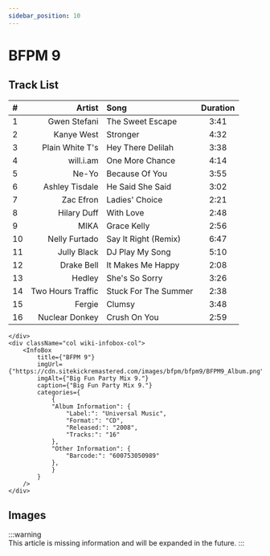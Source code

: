 ```yaml
---
sidebar_position: 10
---
```



# BFPM 9

<div className="row wiki-parent">
    <div className="col wiki-content-col">

## Track List  

| #  | Artist                          | Song                                      | Duration |
|:---|--------------------------------:|:------------------------------------------|:--------:|
| 1  | Gwen Stefani                     | The Sweet Escape                         | 3:41     |
| 2  | Kanye West                       | Stronger                                 | 4:32     |
| 3  | Plain White T's                  | Hey There Delilah                        | 3:38     |
| 4  | will.i.am                        | One More Chance                          | 4:14     |
| 5  | Ne-Yo                            | Because Of You                           | 3:55     |
| 6  | Ashley Tisdale                   | He Said She Said                         | 3:02     |
| 7  | Zac Efron                        | Ladies' Choice                           | 2:21     |
| 8  | Hilary Duff                      | With Love                                | 2:48     |
| 9  | MIKA                             | Grace Kelly                              | 2:56     |
| 10 | Nelly Furtado                    | Say It Right (Remix)                     | 6:47     |
| 11 | Jully Black                      | DJ Play My Song                          | 5:10     |
| 12 | Drake Bell                       | It Makes Me Happy                        | 2:08     |
| 13 | Hedley                           | She's So Sorry                           | 3:26     |
| 14 | Two Hours Traffic                | Stuck For The Summer                     | 2:38     |
| 15 | Fergie                           | Clumsy                                   | 3:48     |
| 16 | Nuclear Donkey                   | Crush On You                             | 2:59     |

    </div>
    <div className="col wiki-infobox-col">
        <InfoBox 
            title={"BFPM 9"}
            imgUrl={"https://cdn.sitekickremastered.com/images/bfpm/bfpm9/BFPM9_Album.png"}
            imgAlt={"Big Fun Party Mix 9."}
            caption={"Big Fun Party Mix 9."}
            categories={
                {
                "Album Information": {
                    "Label:": "Universal Music",
                    "Format:": "CD",
                    "Released:": "2008",
                    "Tracks:": "16"
                },
                "Other Information": {
                    "Barcode:": "600753050989"
                },
                }
            }
        />
    </div>
</div>

## Images
:::warning	
This article is missing information and will be expanded in the future. 
:::